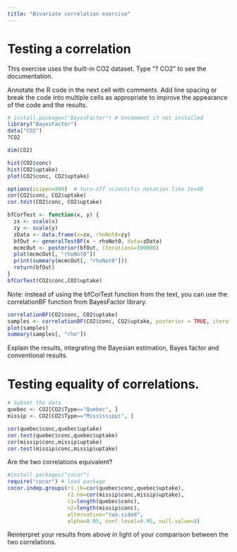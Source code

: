 ```yaml
---
title: "Bivariate correlation exercise"
---
```


# Testing a correlation

This exercise uses the built-in CO2 dataset. Type "? CO2" to see the documentation. 

Annotate the R code in the next cell with comments. Add line spacing or break the code into multiple cells as appropriate to improve the appearance of the code and the results. 

```r
# install.packages("BayesFactor") # Uncomment if not installed
library("BayesFactor")
data("CO2")
?CO2

dim(CO2)

```

```r
hist(CO2$conc)
hist(CO2$uptake)
plot(CO2$conc, CO2$uptake)
```

```r
options(scipen=999)  # turn-off scientific notation like 1e+48
cor(CO2$conc, CO2$uptake)
cor.test(CO2$conc, CO2$uptake)
```

```r
bfCorTest <- function(x, y) {
  zx <- scale(x) 
  zy <- scale(y) 
  zData <- data.frame(x=zx, rhoNot0=zy) 
  bfOut <- generalTestBF(x ~ rhoNot0, data=zData) 
  mcmcOut <- posterior(bfOut, iterations=100000) 
  plot(mcmcOut[, "rhoNot0"])
  print(summary(mcmcOut[, "rhoNot0"])) 
  return(bfOut) 
}
bfCorTest(CO2$conc,CO2$uptake)
```

Note: instead of using the bfCorTest function from the text, you can use the correlationBF function from BayesFactor library. 

```r
correlationBF(CO2$conc, CO2$uptake)
samples <- correlationBF(CO2$conc, CO2$uptake, posterior = TRUE, iterations = 1000)
plot(samples)
summary(samples[, "rho"])
```

Explain the results, integrating the Bayesian estimation, Bayes factor and conventional results.


# Testing equality of correlations. 

```r
# Subset the data
quebec <- CO2[CO2$Type=="Quebec", ]
missip <- CO2[CO2$Type=="Mississippi", ]
```

```r
cor(quebec$conc,quebec$uptake)
cor.test(quebec$conc,quebec$uptake)
cor(missip$conc,missip$uptake)
cor.test(missip$conc,missip$uptake)
```

Are the two correlations equivalent?

```r
#install.packages("cocor")
require("cocor") # load package
cocor.indep.groups(r1.jk=cor(quebec$conc,quebec$uptake), 
                   r2.hm=cor(missip$conc,missip$uptake), 
                   n1=length(quebec$conc), 
                   n2=length(missip$conc), 
                   alternative="two.sided", 
                   alpha=0.05, conf.level=0.95, null.value=0)
```

Reinterpret your results from above in light of your comparison between the two correlations.

